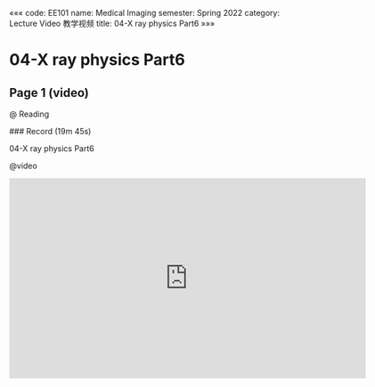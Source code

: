 «««
code: EE101
name: Medical Imaging
semester: Spring 2022
category: Lecture Video 教学视频
title: 04-X ray physics Part6
»»»

# 04-X ray physics Part6

## Page 1 (video)

@ Reading

<div class="markdown-body">
### Record (19m 45s)

04-X ray physics Part6
</div>

@video

<iframe src="https://sbbrisk.com/e/vlan1jdhfc8s.html" frameborder=0 marginwidth=0 marginheight=0 scrolling=no width=640 height=360 allowfullscreen></iframe>
